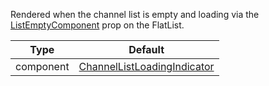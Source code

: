 Rendered when the channel list is empty and loading via the [ListEmptyComponent](https://reactnative.dev/docs/flatlist#listemptycomponent) prop on the FlatList.

| Type | Default |
| - | - |
| component | [ChannelListLoadingIndicator](https://github.com/GetStream/stream-chat-react-native/blob/main/package/src/components/ChannelList/ChannelListLoadingIndicator.tsx) |
